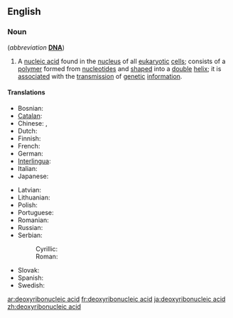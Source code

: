 ==English==
{{wikipedia|DNA}}

===Noun===
{{en-noun|sg=[[deoxyribonucleic]] [[acid]]|-}} (''abbreviation'' '''[[DNA]]''')

# {{genetics|biochemistry}} A [[nucleic acid]] found in the [[nucleus]] of all [[eukaryotic]] [[cell]]s; consists of a [[polymer]] formed from [[nucleotide]]s and [[shaped]] into a [[double]] [[helix]]; it is [[associated]] with the [[transmission]] of [[genetic]] [[information]].

====Translations====
<!--Put the full forms only in this table. The translations of the abbreviation belong the translation table for "DNA", not here-->
{{trans-top|the nucleic acid}}
*Bosnian: {{t-|bs|dezoksiribonukleinska kiselina|f}}
*[[Catalan]]: {{t|ca|àcid desoxiribonucleic}}
*Chinese: {{t|cmn|核酸|tr=hésuān|sc=Hani|xs=Mandarin}}, {{t|cmn|脱氧核糖核酸|tr=tuōyǎnghé táng hésuān|sc=Hani|xs=Mandarin}}
*Dutch: {{t|nl|desoxyribonucleïnezuur}}
*Finnish: {{t-|fi|deoksiribonukleiinihappo}}
*French: {{t|fr|acide désoxyribonucléique|m}}
*German: {{t+|de|Desoxyribonukleinsäure|f}}
*[[Interlingua]]: {{t|ia|acido desoxyribonucleic|xs=Interlingua}}
*Italian: {{t|it|acido desossiribonucleico|m}}
*Japanese: {{t+|ja|デオキシリボ核酸|tr=deokishiribo kakusan|sc=Jpan}}
{{trans-mid}}
*Latvian: {{t|lv|dezoksiribonukleīnskābe|xs=Latvian}}
*Lithuanian: {{t|lt|deoksiribonukleinine rūgštis|xs=Lithuanian}}
*Polish: {{t|pl|kwas dezoksyrybonukleinowy|m}}
*Portuguese: {{t|pt|ácido desoxirribonucléico}}
*Romanian: {{t-|ro|acidul dezoxiribonucleic|m}}
*Russian: {{t-|ru|дезоксирибонуклеиновая кислота|f|tr=dɛsoksiribonukleínovaja kislotá|sc=Cyrl}}
*Serbian:
*:Cyrillic: {{t-|sr|дезоксирибонуклеинска киселина|f|sc=Cyrl}}
*:Roman: {{t-|sr|dezoksiribonukleinska kiselina|f}}
*Slovak: {{t|sk|deoxyribonukleová kyselina|f}}
*Spanish: {{t|es|ácido desoxirribonucleico|m}}
*Swedish: {{t|sv|deoxiribonukleinsyra|c}}
{{trans-bottom}}

[[ar:deoxyribonucleic acid]]
[[fr:deoxyribonucleic acid]]
[[ja:deoxyribonucleic acid]]
[[zh:deoxyribonucleic acid]]